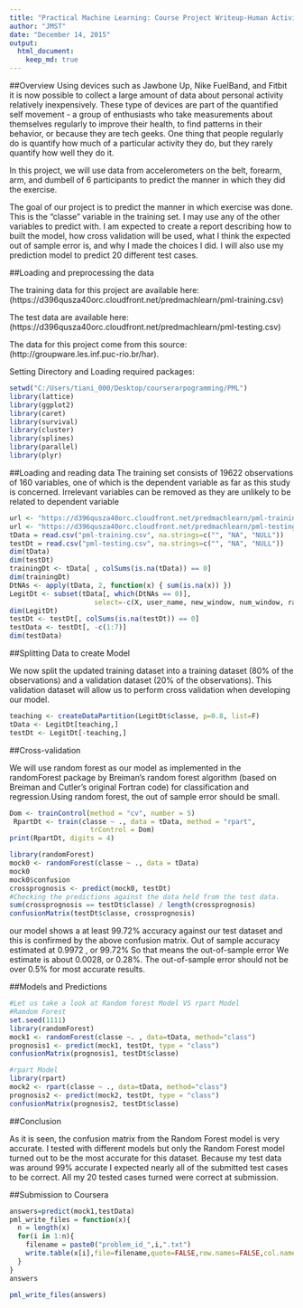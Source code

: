 ```yaml
---
title: "Practical Machine Learning: Course Project Writeup-Human Activity Recognition"
author: "JMST"
date: "December 14, 2015"
output: 
  html_document:
    keep_md: true
---
```


##Overview
  Using devices such as Jawbone Up, Nike FuelBand, and Fitbit it is now possible to collect a large amount of data about personal activity relatively inexpensively. These type of devices are part of the quantified self movement - a group of enthusiasts who take measurements about themselves regularly to improve their health, to find patterns in their behavior, or because they are tech geeks. One thing that people regularly do is quantify how much of a particular activity they do, but they rarely quantify how well they do it.  
  
  In this project, we will use data from accelerometers on the belt, forearm, arm, and dumbell of 6 participants to predict the manner in which they did the exercise.  
  
  The goal of our project is to predict the manner in which exercise was done. This is the "classe" variable in the training set. I may use any of the other variables to predict with. I am expected to create a report describing how to built the model, how cross validation will be used, what I think the expected out of sample error is, and why I made the choices I did. I will also use my prediction model to predict 20 different test cases.
  
##Loading and preprocessing the data

The training data for this project are available here:
(https://d396qusza40orc.cloudfront.net/predmachlearn/pml-training.csv)

The test data are available here:
(https://d396qusza40orc.cloudfront.net/predmachlearn/pml-testing.csv)

The data for this project come from this source: 
(http://groupware.les.inf.puc-rio.br/har). 

Setting Directory and Loading required packages:
```r
setwd("C:/Users/tiani_000/Desktop/courserarpogramming/PML")
library(lattice)
library(ggplot2)
library(caret)
library(survival)
library(cluster)
library(splines)
library(parallel)
library(plyr)
```

##Loading and reading data
The training set consists of 19622 observations of 160 variables, one of which is the dependent variable as far as this study is concerned.
Irrelevant variables can be removed as they are unlikely to be related to dependent variable 
```r
url <- "https://d396qusza40orc.cloudfront.net/predmachlearn/pml-training.csv"
url <- "https://d396qusza40orc.cloudfront.net/predmachlearn/pml-testing.csv"
tData = read.csv("pml-training.csv", na.strings=c("", "NA", "NULL"))
testDt = read.csv("pml-testing.csv", na.strings=c("", "NA", "NULL"))
dim(tData)
dim(testDt)
trainingDt <- tData[ , colSums(is.na(tData)) == 0]
dim(trainingDt)
DtNAs <- apply(tData, 2, function(x) { sum(is.na(x)) })
LegitDt <- subset(tData[, which(DtNAs == 0)], 
                     select=-c(X, user_name, new_window, num_window, raw_timestamp_part_1, raw_timestamp_part_2, cvtd_timestamp))
dim(LegitDt)
testDt <- testDt[, colSums(is.na(testDt)) == 0]
testData <- testDt[, -c(1:7)]
dim(testData)
```

##Splitting Data to create Model

We now split the updated training dataset into a training dataset (80% of the observations) and a validation dataset (20% of the observations). This validation dataset will allow us to perform cross validation when developing our model.
```r
teaching <- createDataPartition(LegitDt$classe, p=0.8, list=F)
tData <- LegitDt[teaching,]
testDt <- LegitDt[-teaching,]

```

##Cross-validation

We will use random forest as our model as implemented in the randomForest package by Breiman's random forest algorithm (based on Breiman and Cutler's original Fortran code) for classification and regression.Using random forest, the out of sample error should be small.
```r
Dom <- trainControl(method = "cv", number = 5)
 RpartDt <- train(classe ~ ., data = tData, method = "rpart", 
                    trControl = Dom)
print(RpartDt, digits = 4)

library(randomForest)
mock0 <- randomForest(classe ~ ., data = tData)
mock0
mock0$confusion
crossprognosis <- predict(mock0, testDt)
#Checking the predictions against the data held from the test data.
sum(crossprognosis == testDt$classe) / length(crossprognosis)
confusionMatrix(testDt$classe, crossprognosis)

```
our model shows a at least 99.72% accuracy against our test dataset and this is confirmed by the above confusion matrix. Out of sample accuracy estimated at 0.9972 , or 99.72% So that means the out-of-sample error We estimate is about 0.0028, or 0.28%. The out-of-sample error should not be over 0.5% for most accurate results.

##Models and Predictions

```r
#Let us take a look at Random forest Model VS rpart Model
#Ramdom Forest
set.seed(1111)
library(randomForest)
mock1 <- randomForest(classe ~. , data=tData, method="class")
prognosis1 <- predict(mock1, testDt, type = "class")
confusionMatrix(prognosis1, testDt$classe)

#rpart Model
library(rpart)
mock2 <- rpart(classe ~ ., data=tData, method="class")
prognosis2 <- predict(mock2, testDt, type = "class")
confusionMatrix(prognosis2, testDt$classe)

```

##Conclusion

As it is seen, the confusion matrix from the Random Forest model is very accurate. I tested with different models but only the Random Forest model turned out to be the most accurate for this dataset. Because my test data was around 99% accurate I expected nearly all of the submitted test cases to be correct. All my 20 tested cases turned were correct at submission.

##Submission to Coursera

```r
answers=predict(mock1,testData)
pml_write_files = function(x){
  n = length(x)
  for(i in 1:n){
    filename = paste0("problem_id_",i,".txt")
    write.table(x[i],file=filename,quote=FALSE,row.names=FALSE,col.names=FALSE)
  }
}
answers

pml_write_files(answers)
```


